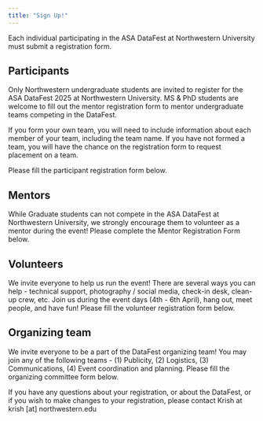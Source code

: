 ```yaml
---
title: "Sign Up!"
---
```


Each individual participating in the ASA DataFest at Northwestern University must submit a registration form. 

## Participants

Only Northwestern undergraduate students are invited to register for the ASA DataFest 2025 at Northwestern University. MS & PhD students are welcome to fill out the mentor registration form to mentor undergraduate teams competing in the DataFest.

If you form your own team, you will need to include information about each member of your team, including the team name. If you have not formed a team, you will have the chance on the registration form to request placement on a team. 

Please fill the participant registration form below.

## Mentors

While Graduate students can not compete in the ASA DataFest at Northwestern University, we strongly encourage them to volunteer as a mentor during the event! Please complete the Mentor Registration Form below.

## Volunteers

We invite everyone to help us run the event! There are several ways you can help - technical support, photography / social media, check-in desk, clean-up crew, etc. Join us during the event days (4th - 6th April), hang out, meet people, and have fun! Please fill the volunteer registration form below.

## Organizing team

We invite everyone to be a part of the DataFest organizing team! You may join any of the following teams - (1) Publicity, (2) Logistics, (3) Communications, (4) Event coordination and planning. Please fill the organizing committee form below.

:::{.callout-note}

If you have any questions about your registration, or about the DataFest, or if you wish to make changes to your registration, please contact Krish at krish [at] northwestern.edu

:::